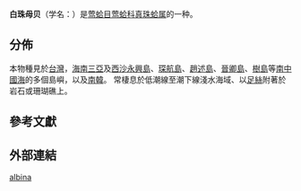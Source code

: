 {{Speciesbox
 | taxon = Pinctada albina
 | authority = (Lamarck, 1819)
}}

'''白珠母贝'''（学名：''{{lang|la|Pinctada albina}}''）是[[莺蛤目|莺蛤目]][[莺蛤科|莺蛤科]][[真珠蛤属|真珠蛤属]]的一种{{r|shell_2260}}。

==分佈==
本物種見於[[台灣|台灣]]{{r|shell_2260 |shelldoc_200065}}，[[海南|海南]][[三亞|三亞]]及[[西沙|西沙]][[永興島|永興島]]、[[琛航島|琛航島]]、[[趙述島|趙述島]]、[[晉卿島|晉卿島]]、[[樹島|樹島]]等[[南中國海|南中國海]]的多個島嶼{{r|shelldoc_120090304002_10}}，以及[[南韓|南韓]]{{r|shelldoc_720090224017}}。
常棲息於低潮線至潮下線淺水海域、以[[足絲|足絲]]附著於岩石或珊瑚礁上{{r|shell_2260|shelldoc_200065}}。

==參考文獻==
{{reflist|refs=
<ref name="shell_2260">{{cite web
 |url=http://shell.sinica.edu.tw/chinese/shellbase_detail.php?science_no=2260
 |title=国际贝库：白珠母贝
 |publisher=台湾贝类资料库
 |accessdate=2009-08-11
 |archive-date=2016-03-04
 |archive-url=https://web.archive.org/web/20160304105923/http://shell.sinica.edu.tw/chinese/shellbase_detail.php?science_no=2260
 |dead-url=no
 }}</ref>
<ref name="shelldoc_200065">{{shelldoc_200065}}</ref>
<ref name="shelldoc_120090304002_10">{{shelldoc_120090304002_10}}</ref>
<ref name="shelldoc_720090224017">{{shelldoc_720090224017}}</ref>
}}

==外部連結==
{{taxonbar}}
{{Mollusc-stub}}
[[Category:真珠蛤属|albina]]